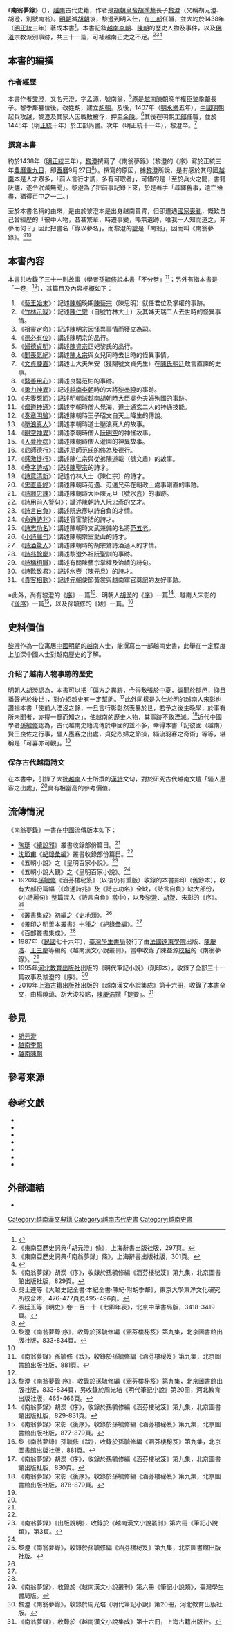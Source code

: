 《'''南翁夢錄'''》（{{vie|v=Nam ông mông lục|hn=南翁夢錄}}），[[越南|越南]]古代史籍，作者是[[胡季犛|胡朝皇帝胡季犛]]長子[[黎澄|黎澄]]（又稱胡元澄、胡澄，別號南翁）。[[明朝|明朝]]滅[[胡朝|胡朝]]後，黎澄到明入仕，在[[工部|工部]]任職，並大約於1438年（[[明朝|明]][[正统_(年号)|正統]]三年）著成本書<ref>{{cite book | title=越南漢文小說叢刋: 南翁夢錄. 南天忠義實錄. 人物志 | publisher=法國遠東學院 | series=越南漢文小說叢刋 | year=1986 | url=https://books.google.com.hk/books?id=Nn2NAAAAIAAJ | language=zh | access-date=2021-08-23 | page=24 | archive-date=2021-08-23 | archive-url=https://web.archive.org/web/20210823144435/https://books.google.com.hk/books?id=Nn2NAAAAIAAJ | dead-url=no }}</ref>。本書記敍[[越南李朝|越南李朝]]、[[越南陳朝|陳朝]]的歷史人物及事件，以及[[佛教|佛]][[道教|道]]宗教派別事跡，共三十一篇，可補越南正史之不足。<ref>《東南亞歷史詞典‧「胡元澄」條》，上海辭書出版社版，297頁。</ref><ref name="東南亞歷史詞典301">《東南亞歷史詞典‧「南翁夢錄」條》，上海辭書出版社版，301頁。</ref><ref name="東亞漢詩研究 2014 p. 67">{{cite book | title=東亞漢詩研究 | publisher=華藝學術 | year=2014 | isbn=978-986-5663-36-0 | url=https://books.google.com.hk/books?id=3dflDwAAQBAJ&pg=PA67 | language=zh | access-date=2021-08-23 | page=67 | archive-date=2021-08-23 | archive-url=https://web.archive.org/web/20210823144529/https://books.google.com.hk/books?id=3dflDwAAQBAJ&pg=PA67 | dead-url=no }}</ref>

==本書的編撰==
===作者經歷===
本書作者[[黎澄|黎澄]]，又名元澄，字孟源，號南翁，<ref name="涵芬樓秘笈829">《南翁夢錄》胡濙《序》，收錄於孫毓修編《涵芬樓秘笈》第九集，北京圖書館出版社版，829頁。</ref>原是[[越南陳朝|越南陳朝]]晚年權臣[[黎季犛|黎季犛]]長子。黎季犛篡位後，改姓胡，建立[[胡朝|胡朝]]。及後，1407年（[[明|明]][[永樂|永樂]]五年），[[中國|中國]][[明朝|明朝]]起兵攻[[越南|越]]，黎澄及其家人因戰敗被俘，押至[[金陵|金陵]]。<ref>吳士連等《大越史記全書‧本紀全書‧陳紀‧附胡季犛》，東京大學東洋文化硏究所校合本，476-477頁及495-496頁。</ref>其後在明朝[[工部|工部]]任職，並於1445年（明[[正统_(年号)|正統]]十年）於工部尚書。次年（明正統十一年），黎澄卒。<ref>張廷玉等《明史》卷一百一十《七卿年表》，北京中華書局版，3418-3419頁。</ref>

===撰寫本書===
約於1438年（[[明朝|明]][[正统_(年号)|正統]]三年），[[黎澄|黎澄]]撰寫了《南翁夢錄》（黎澄的《序》寫於正統三年[[農曆|農曆]][[重陽|重九日]]，即[[西曆|西曆]]9月27日<ref>{{zh}}{{cite web|url=http://sinocal.sinica.edu.tw/|title=台灣中央研究阮計算中心─兩千年中西曆轉換|accessdate=2014-04-07|archive-date=2018-06-15|archive-url=https://web.archive.org/web/20180615004633/http://sinocal.sinica.edu.tw/|dead-url=yes}}</ref>）。撰寫的原因，據[[黎澄|黎澄]]所說，是有感於其母國[[越南|越南]]本是人才眾多，「前人言行才調，多有可取者」，可惜的是「至於兵火之間，書籍灰燼，遂令泯滅無聞」。黎澄為了把前事記錄下來，於是著手「尋繹舊事，遺亡殆盡，猶得百中之一二。」

至於本書名稱的由來，是由於黎澄本是出身越南貴冑，但卻遭遇[[明入越|國家喪亂]]，慨歎自己曾經歷的「彼中人物，昔甚繁華，時遷事變，略無遺跡，唯我一人知而道之，非夢而何？」因此把書名「錄以夢名」。而黎澄的[[號|號]]是「南翁」，因而叫《南翁夢錄》。<ref>黎澄《南翁夢錄‧序》，收錄於孫毓修編《涵芬樓秘笈》第九集，北京圖書館出版社版，833-834頁。</ref><ref name="涵芬樓秘笈829"/>

==本書內容==
本書共收錄了三十一則故事（學者[https://web.archive.org/web/20081025010201/http://www.cp.com.cn/ht/newsdetail.cfm?iCntno=637 孫毓修]說本書「不分卷」<ref name="涵芬樓秘笈881">《南翁夢錄》孫毓修《跋》，收錄於孫毓修編《涵芬樓秘笈》第九集，北京圖書館出版社版，881頁。</ref>；另外有指本書是「一卷」<ref name="東南亞歷史詞典301"/>），其篇目及內容梗概如下：
#《[[:wikisource:zh:南翁夢錄#藝王始末|藝王始末]]》：記述[[越南陳朝|陳朝]]晚期[[陳藝宗|陳藝宗]]（陳思明）就任君位及掌權的事跡。
#《[[:wikisource:zh:南翁夢錄#竹林示寂|竹林示寂]]》：記述[[陳仁宗|陳仁宗]]（自號竹林大士）及其姊天瑞二人去世時的怪異事情。
#《[[:wikisource:zh:南翁夢錄#祖靈定命|祖靈定命]]》：記述[[陳明宗|陳明宗]]因怪異事情而獲立為嗣。
#《[[:wikisource:zh:南翁夢錄#德必有位|德必有位]]》：講述陳明宗的品行。
#《[[:wikisource:zh:南翁夢錄#婦德貞明|婦德貞明]]》：講述[[陳睿宗|陳睿宗]]正妃黎氏的品行。
#《[[:wikisource:zh:南翁夢錄#聞喪氣絕|聞喪氣絕]]》：講述[[陳太宗|陳太宗]]與女兒同時去世時的怪異事情。
#《[[:wikisource:zh:南翁夢錄#文貞鯁直|文貞鯁直]]》：講述士大夫朱安（獲賜號文貞先生）在[[越南陳朝|陳氏朝廷]]敢言直諫的史事。
#《[[:wikisource:zh:南翁夢錄#醫善用心|醫善用心]]》：講述良醫范彬的事跡。
#《[[:wikisource:zh:南翁夢錄#勇力神異|勇力神異]]》：記述[[越南李朝|越南李朝]]時的大將[[黎奉曉|黎奉曉]]的事跡。
#《[[:wikisource:zh:南翁夢錄#夫妻死節|夫妻死節]]》：記述[[明朝|明朝]]滅越南[[胡朝|胡朝]]時大臣吳免夫婦殉國的事跡。
#《[[:wikisource:zh:南翁夢錄#僧道神通|僧道神通]]》：講述李朝時僧人覺海、道士通玄二人的神通技能。
#《[[:wikisource:zh:南翁夢錄#奏章明驗|奏章明驗]]》：講述陳朝時王子昭文自天上降生的傳說。
#《[[:wikisource:zh:南翁夢錄#壓浪真人|壓浪真人]]》：講述李朝時道士壓浪真人的故事。
#《[[:wikisource:zh:南翁夢錄#明空神異|明空神異]]》：講述李朝時僧人[[阮明空|阮明空]]的神怪故事。
#《[[:wikisource:zh:南翁夢錄#入夢療病|入夢療病]]》：講述陳朝時僧人灌園的神異故事。
#《[[:wikisource:zh:南翁夢錄#尼師德行|尼師德行]]》：講述尼師范氏的修為及德行。
#《[[:wikisource:zh:南翁夢錄#感激徒行|感激徒行]]》：講述陳仁宗與從弟陳道載（號文肅）的故事。
#《[[:wikisource:zh:南翁夢錄#疊字詩格|疊字詩格]]》：記述[[陳聖宗|陳聖宗]]的詩才。
#《[[:wikisource:zh:南翁夢錄#詩意清新|詩意清新]]》：記述竹林大士（陳仁宗）的詩才。
#《[[:wikisource:zh:南翁夢錄#忠直善終|忠直善終]]》：講述陳朝時范遇、范邁兄弟在朝政上處事剛直的事跡。
#《[[:wikisource:zh:南翁夢錄#詩諷忠諫|詩諷忠諫]]》：講述陳朝時大臣陳元旦（號氷壼）的事跡。
#《[[:wikisource:zh:南翁夢錄#詩用前人警句|詩用前人警句]]》：講述陳朝詩人[[阮忠彥|阮忠彥]]的文才。
#《[[:wikisource:zh:南翁夢錄#詩言自負|詩言自負]]》：講述阮忠彥以詩自負的才情。
#《[[:wikisource:zh:南翁夢錄#命通詩兆|命通詩兆]]》：講述官宦黎括的詩才。
#《[[:wikisource:zh:南翁夢錄#詩志功名|詩志功名]]》：講述陳朝時文武兼備的名將[[范五老|范五老]]。
#《[[:wikisource:zh:南翁夢錄#小詩麗句|小詩麗句]]》：講述陳朝宗室愛山的詩才。
#《[[:wikisource:zh:南翁夢錄#詩酒驚人|詩酒驚人]]》：講述陳朝時的胡宗鷟詩酒過人的才情。
#《[[:wikisource:zh:南翁夢錄#詩兆餘慶|詩兆餘慶]]》：講述黎澄外祖阮聖訓的事跡。
#《[[:wikisource:zh:南翁夢錄#詩稱相職|詩稱相職]]》：講述有關陳藝宗掌權及治績的詩句。
#《[[:wikisource:zh:南翁夢錄#詩歎致君|詩歎致君]]》：記述氷壼（陳元旦）的詩才。
#《[[:wikisource:zh:南翁夢錄#貴客相歡|貴客相歡]]》：記述[[元朝|元朝]]使節黃裳與越南軍官莫記的友好事跡。

※此外，尚有黎澄的《[[:wikisource:zh:南翁夢錄#南翁夢錄序（黎澄）|序]]》一篇<ref>黎澄《南翁夢錄‧序》，收錄於孫毓修編《涵芬樓秘笈》第九集，北京圖書館出版社版，833-834頁，另收錄於周光培《明代筆記小說》第20冊，河北教育出版社版，465-466頁。</ref>、明朝人[[胡濙|胡濙]]的《[[:wikisource:zh:南翁夢錄#南翁夢錄序（胡濙）|序]]》一篇<ref>《南翁夢錄》胡濙《序》，收錄於孫毓修編《涵芬樓秘笈》第九集，北京圖書館出版社版，829-831頁。</ref>、越南人宋彰的《[[:wikisource:zh:南翁夢錄#南翁夢錄後序|後序]]》一篇<ref>《南翁夢錄》宋彰《後序》，收錄於孫毓修編《涵芬樓秘笈》第九集，北京圖書館出版社版，877-879頁。</ref>，以及孫毓修的《跋》一篇。<ref name="跋">黎《南翁夢錄》孫毓修《跋》，收錄於孫毓修編《涵芬樓秘笈》第九集，北京圖書館出版社版，881頁。</ref>

==史料價值==
[[黎澄|黎澄]]作為一位寓居[[中國|中國]][[明朝|明朝]]的[[越南|越南]]人士，能撰寫出一部越南史書，此舉在一定程度上加深中國人士對越南歷史的了解。

===介紹了越南人物事跡的歷史===
明朝人[[胡濙|胡濙]]認為，本書可以把「偏方之異跡，今得敷張於中夏，徧聞於郡邑，抑且播聲光於後世」，對介紹越史有一定幫助。<ref>《南翁夢錄》胡濙《序》，收錄於孫毓修編《涵芬樓秘笈》第九集，北京圖書館出版社版，830頁。</ref>此外同樣是入仕於[[明|明]]的越南人[[宋彰|宋彰]]也讚揚本書「使前人湮沒之餘，一旦言行彰彰然表暴於世，若予之後生晚學，於事有所未聞者，亦得一覽而知之」，使越南的歷史人物，其事跡不致湮滅。<ref>《南翁夢錄》宋彰《後序》，收錄於孫毓修編《涵芬樓秘笈》第九集，北京圖書館出版社版，878-879頁。</ref>近代中國學者[[孫毓修|孫毓修]]認為，古代越南史籍流傳於中國的並不多，幸得本書「記彼國（越南）賢王良佐之行事，騷人墨客之出處，貞妃烈婦之節操，緇流羽客之奇術」等等，堪稱是「可喜亦可觀」。<ref name="跋"/>

===保存古代越南詩文===
在本書中，引錄了大批[[越南|越南]]人士所撰的[[漢詩|漢詩]]文句，對於研究古代越南文壇「騷人墨客之出處」，<ref name="跋"/>具有相當高的參考價值。

==流傳情況==
《南翁夢錄》一書在[[中國|中國]]流傳版本如下：
*[[陶珽|陶珽]]《[[續說郛|續說郛]]》叢書收錄部份篇目。<ref name="東南亞歷史詞典301"/>
*[[沈節甫|沈節甫]]《[[紀錄彙編|紀錄彙編]]》叢書收錄部份篇目。<ref name="東南亞歷史詞典301"/>
*《五朝小說》之《皇明百家小說》。<ref name="越南漢文小說叢刊">《南翁夢錄》《出版說明》，收錄於《越南漢文小說叢刊》第六冊《筆記小說類》，第3頁。</ref>
*《五朝小說大觀》之《皇明百家小說》。<ref name="越南漢文小說叢刊"/>
*1920年[[孫毓修|孫毓修]]《涵芬樓秘笈》（以後仍有重版）收錄的本書影印（舊鈔本），收有大部份篇幅（《命通詩兆》及《詩志功名》全缺，《詩言自負》缺大部份，《小詩麗句》整篇混入《詩言自負》當中），以及[[黎澄|黎澄]]、[[胡濙|胡濙]]、宋彰的《序》。<ref>黎澄《南翁夢錄》，收錄於孫毓修編《涵芬樓秘笈》第九集，北京圖書館出版社版。</ref>
*《叢書集成》初編之《史地類》。<ref name="越南漢文小說叢刊"/>
*《景印之明善本叢書》十種之《紀錄彙編》。<ref name="越南漢文小說叢刊"/>
*《百部叢書集成》。<ref name="越南漢文小說叢刊"/>
*1987年（[[中華民國|民國]]七十六年），[[臺灣學生書局|臺灣學生書局]]發行了由[[法國遠東學院|法國遠東學院]]出版、[[陳慶浩|陳慶浩]]、[[王三慶|王三慶]]等編的《越南漢文小說叢刊》，當中收錄了陳益源[[校對|校點]]的《南翁夢錄》。<ref>《南翁夢錄》，收錄於《越南漢文小說叢刊》第六冊《筆記小說類》，臺灣學生書局版。</ref>
*1995年[[河北教育出版社|河北教育出版社]]出版的《明代筆記小說》（刻印本），收錄了全部三十一篇故事及黎澄的《序》。<ref>黎澄《南翁夢錄》，收錄於周光培《明代筆記小說》第20冊，河北教育出版社版。</ref>
*2010年[[上海古籍出版社|上海古籍出版社]]出版的《越南漢文小說集成》第十六冊，收錄了本書全文，由楊曉藹、胡大浚校點，[[陳慶浩|陳慶浩]]撰「提要」。<ref>《南翁夢錄》，收錄於《越南漢文小說集成》第十六冊，上海古籍出版社。</ref>

==參見==
*[[胡元澄|胡元澄]]
*[[越南李朝|越南李朝]]
*[[越南陳朝|越南陳朝]]

==參考來源==
{{reflist|2}}

==參考文獻==
*{{zh}}{{cite book|title=《南翁夢錄》（收錄於[[周光培|周光培]]編《明代筆記小說》第20冊|author=[[黎澄|黎澄]]|location=[[石家莊|石家莊]]|publisher=[[河北教育出版社|河北教育出版社]]（1995）ISBN 7543420961}}
*{{zh}}{{cite book|title=《南翁夢錄》（收錄於[[孫毓修|孫毓修]]編《[[涵芬樓秘笈|涵芬樓秘笈]]》第九集）|author=[[黎澄|黎澄]]|location=[[北京|北京]]|publisher=[[北京圖書館出版社|北京圖書館出版社]]（2000）ISBN 7501317577}}
*{{zh}}{{cite book|title=《南翁夢錄》（收錄於《越南漢文小說叢刊》第六冊《筆記小說類》）|author=[[黎澄|黎澄]]|location=[[臺北|臺北]]|publisher=[[臺灣學生書局|臺灣學生書局]]（[[中華民國|民國]]七十六年）（1987年）}}
*{{zh}}{{cite book|title=《南翁夢錄》，收錄於孫遜、鄭克孟、陳益源主編《越南漢文小說集成》第十六冊|author=[[黎澄|黎澄]]||location=[[上海|上海]]|publisher=[[上海古籍出版社|上海古籍出版社]]（2010）ISBN 9787532575565}}
*{{zh}}{{ja}}{{zh}}{{cite book|title=《[[大越史記全書|大越史記全書]]》|author=[[吳士連|吳士連]]等|others=[[陳荊和|陳荊和]]編[[校對|校]]|publisher=[[東京大學|東京大學]]東洋文化硏究所附屬東洋學文獻センター（[[昭和|昭和]]59－61年）（1984－1986）}}
*{{zh}}{{cite book|title=《[[明史|明史]]》|author=[[張廷玉|張廷玉]]等|location=[[北京|北京]]|publisher=[[中華書局|中華書局]]（1995）ISBN 7101003273}}
*{{zh}}{{cite book|title=《[[東南亞歷史詞典|東南亞歷史詞典]]》|publisher=[[上海辭書出版社|上海辭書出版社]]（1995）ISBN 7532602222}}

==外部連結==
{{wikisource|南翁夢錄}}
*{{zh}}{{cite web|url=http://sinocal.sinica.edu.tw/|title=台灣中央研究阮計算中心─兩千年中西曆轉換|accessdate=2014-04-07|archive-date=2018-06-15|archive-url=https://web.archive.org/web/20180615004633/http://sinocal.sinica.edu.tw/|dead-url=yes}}

[[Category:越南漢文典籍|Category:越南漢文典籍]]
[[Category:越南古代史書|Category:越南古代史書]]
[[Category:越南史書|Category:越南史書]]